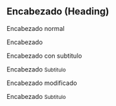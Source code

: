 <!--
SBD 1.0
Guía de estilo
Heading (Encabezado)
-->


<Meta title="Átomos/Encabezado" component={Heading} />

## Encabezado (Heading)

<Description of={Heading} />

<ArgsTable of={Heading} />

Encabezado normal

<Story name="Base">
  <Heading level={1}>Encabezado</Heading>
</Story>

Encabezado con subtitulo

<Story name="Con subtitulo">
  <Heading level={1}>Encabezado <small>Subtitulo</small></Heading>
</Story>

Encabezado modificado

<Story name="Modificado">
  <Heading level={1} size="64px" color="grey">Encabezado <small>Subtitulo</small></Heading>
</Story>
